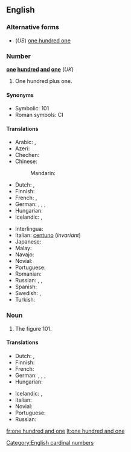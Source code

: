 ==English==

===Alternative forms===
* (''US'') [[one hundred one]]

===Number===
'''[[one]] [[hundred]] [[and]] [[one]]''' (''UK'')

# One hundred plus one.

====Synonyms====
* Symbolic: 101
* Roman symbols: CI

====Translations====
{{trans-top|one hundred plus one}}
* Arabic: {{t|ar|مائَة وواحد|m|tr=miʾa wa-wāḥid}}, {{t|ar|مائَة وواحدَة|f|tr=miʾa wa-wāḥida}}
* Azeri: {{t|az|yüz bir}}
* Chechen: {{t|ce|бIе цхьаъ|tr=bje cxha’}}
* Chinese:
*: Mandarin: {{t+|cmn|一百一|tr=yībǎi yī|sc=Hani}}
* Dutch: {{t|nl|honderdeen}}, {{t|nl|honderdeneen}}
* Finnish: {{t+|fi|satayksi}}
* French: {{t|fr|cent un|m}}, {{t|fr|cent une|f}}
* German: {{t+|de|einhunderteins}}, {{t+|de|hunderteins}}, {{t|de|einhundertundeins}}, {{t|de|hundertundeins}}
* Hungarian: {{t+|hu|százegy}}
* Icelandic: {{t+|is|hundrað og einn|m}}, {{t|is|eitthundrað og einn|m}}
{{trans-mid}}
* Interlingua: {{t|ia|cento un}}
* Italian: [[centuno]] (''invariant'')
* Japanese: {{t|ja|一百一|tr=いっぴゃくいち, ippyaku ichi|sc=Jpan}}
* Malay: {{t|ms|seratus satu}}
* Navajo: {{t|nv|tʼááłáhádí neeznádiin tʼááłáʼí}}
* Novial: {{t|nov|sent-un}}
* Portuguese: {{t|pt|cento e um}}
* Romanian: {{t|ro|o sută unu}}
* Russian: {{qualifier|noun use singular}} {{t+|ru|сто оди́н|m}}, {{t|ru|сто одна́|f}}, {{t|ru|сто одно́|n}}
* Spanish: {{t|es|ciento uno}}
* Swedish: {{t|sv|etthundraett}}, {{t|sv|hundraett}}
* Turkish: {{t|tr|yüz bir}}
{{trans-bottom}}

===Noun===
{{en-noun|head=[[one]] [[hundred]] [[and]] [[one]]|-}}

# The figure 101.

====Translations====
{{trans-top|figure 101}}
* Dutch: {{t|nl|honderdeen}}, {{t|nl|honderdeneen}}
* Finnish: {{t+|fi|satayksi}}
* French: {{t|fr|cent un|m}}
* German: {{t|de|Einhunderteins}}, {{t|de|Hunderteins}}, {{t|de|Einhundertundeins}}, {{t|de|Hundertundeins}}
* Hungarian: {{t+|hu|százegy}}
{{trans-mid}}
* Icelandic: {{t+|is|hundrað og einn|m}}, {{t|is|eitthundrað og einn|m}}
* Italian: {{t|it|centuno}}
* Novial: {{t|nov|sent-un}}
* Portuguese: {{t|pt|cento e um}}
* Russian: {{t+|ru|сто один}}
{{trans-bottom}}

[[Category:English cardinal numbers]]

[[fr:one hundred and one]]
[[lt:one hundred and one]]